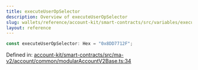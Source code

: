 ```yaml
---
title: executeUserOpSelector
description: Overview of executeUserOpSelector
slug: wallets/reference/account-kit/smart-contracts/src/variables/executeUserOpSelector
layout: reference
---
```


```ts
const executeUserOpSelector: Hex = "0x8DD7712F";
```

Defined in: [account-kit/smart-contracts/src/ma-v2/account/common/modularAccountV2Base.ts:34](https://github.com/alchemyplatform/aa-sdk/blob/5b9429f0f16dcd4ff822527b8de589e19e88faa7/account-kit/smart-contracts/src/ma-v2/account/common/modularAccountV2Base.ts#L34)
